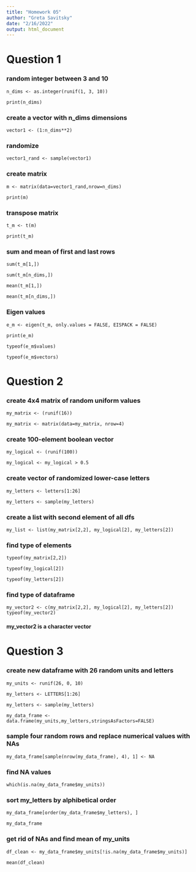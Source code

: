 ```yaml
---
title: "Homework 05"
author: "Greta Savitsky"
date: "2/16/2022"
output: html_document
---
```

# Question 1

### random integer between 3 and 10
```
n_dims <- as.integer(runif(1, 3, 10))

print(n_dims)
```
### create a vector with n_dims dimensions
```
vector1 <- (1:n_dims**2)
```
### randomize
```
vector1_rand <- sample(vector1)
```
### create matrix
```
m <- matrix(data=vector1_rand,nrow=n_dims)

print(m)
```
### transpose matrix
```
t_m <- t(m)

print(t_m)
```
### sum and mean of first and last rows
```
sum(t_m[1,])

sum(t_m[n_dims,])

mean(t_m[1,])

mean(t_m[n_dims,])
```

### Eigen values
```
e_m <- eigen(t_m, only.values = FALSE, EISPACK = FALSE)

print(e_m)

typeof(e_m$values)

typeof(e_m$vectors)
```
# Question 2

### create 4x4 matrix of random uniform values
```
my_matrix <- (runif(16))

my_matrix <- matrix(data=my_matrix, nrow=4)
```

### create 100-element boolean vector
```
my_logical <- (runif(100))

my_logical <- my_logical > 0.5
```
### create vector of randomized lower-case letters
```
my_letters <- letters[1:26]

my_letters <- sample(my_letters)
```
### create a list with second element of all dfs
```
my_list <- list(my_matrix[2,2], my_logical[2], my_letters[2])
```

### find type of elements
```
typeof(my_matrix[2,2])

typeof(my_logical[2])

typeof(my_letters[2])
```
### find type of dataframe
```
my_vector2 <- c(my_matrix[2,2], my_logical[2], my_letters[2])
typeof(my_vector2)
```
#### my_vector2 is a character vector

# Question 3

### create new dataframe with 26 random units and letters
```
my_units <- runif(26, 0, 10)

my_letters <- LETTERS[1:26]

my_letters <- sample(my_letters)

my_data_frame <- data.frame(my_units,my_letters,stringsAsFactors=FALSE)
```
### sample four random rows and replace numerical values with NAs
```
my_data_frame[sample(nrow(my_data_frame), 4), 1] <- NA
```
### find NA values
```
which(is.na(my_data_frame$my_units))
```
### sort my_letters by alphibetical order
```
my_data_frame[order(my_data_frame$my_letters), ]

my_data_frame
```

### get rid of NAs and find mean of my_units
```
df_clean <- my_data_frame$my_units[!is.na(my_data_frame$my_units)]

mean(df_clean)
```

